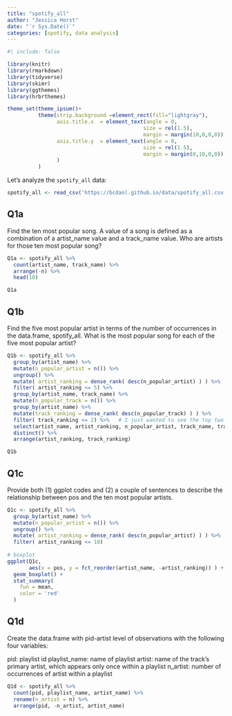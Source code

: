 ```yaml
---
title: "spotify_all"
author: "Jessica Horst"
date: "`r Sys.Date()`"
categories: [spotify, data analysis]
---
```


```r
#| include: false

library(knitr)
library(rmarkdown)
library(tidyverse)
library(skimr)
library(ggthemes)
library(hrbrthemes)

theme_set(theme_ipsum()+
          theme(strip.background =element_rect(fill="lightgray"),
                axis.title.x  = element_text(angle = 0,
                                            size = rel(1.5),
                                            margin = margin(10,0,0,0)),
                axis.title.y  = element_text(angle = 0,
                                            size = rel(1.5),
                                            margin = margin(0,10,0,0))
                )
          )
```

Let's analyze the `spotify_all` data:

```r
spotify_all <- read_csv('https://bcdanl.github.io/data/spotify_all.csv')
```

## Q1a

Find the ten most popular song.
A value of a song is defined as a combination of a artist_name value and a track_name value.
Who are artists for those ten most popular song?

```r
Q1a <- spotify_all %>% 
  count(artist_name, track_name) %>% 
  arrange(-n) %>% 
  head(10)

Q1a
```

## Q1b

Find the five most popular artist in terms of the number of occurrences in the data.frame, spotify_all.
What is the most popular song for each of the five most popular artist?

```r
Q1b <- spotify_all %>% 
  group_by(artist_name) %>% 
  mutate(n_popular_artist = n()) %>% 
  ungroup() %>% 
  mutate( artist_ranking = dense_rank( desc(n_popular_artist) ) ) %>% 
  filter( artist_ranking <= 5) %>% 
  group_by(artist_name, track_name) %>% 
  mutate(n_popular_track = n()) %>% 
  group_by(artist_name) %>% 
  mutate(track_ranking = dense_rank( desc(n_popular_track) ) ) %>% 
  filter( track_ranking <= 2) %>%   # I just wanted to see the top two tracks for each artist
  select(artist_name, artist_ranking, n_popular_artist, track_name, track_ranking, n_popular_track) %>% 
  distinct() %>% 
  arrange(artist_ranking, track_ranking)

Q1b
```

## Q1c

Provide both (1) ggplot codes and (2) a couple of sentences to describe the relationship between pos and the ten most popular artists.

```r
Q1c <- spotify_all %>% 
  group_by(artist_name) %>% 
  mutate(n_popular_artist = n()) %>% 
  ungroup() %>% 
  mutate( artist_ranking = dense_rank( desc(n_popular_artist) ) ) %>% 
  filter( artist_ranking <= 10) 
  
# boxplot
ggplot(Q1c,
       aes(x = pos, y = fct_reorder(artist_name, -artist_ranking)) ) +
  geom_boxplot() +
  stat_summary(
    fun = mean,
    color = 'red'
  )
```

## Q1d

Create the data.frame with pid-artist level of observations with the following four variables:

pid: playlist id
playlist_name: name of playlist
artist: name of the track’s primary artist, which appears only once within a playlist
n_artist: number of occurrences of artist within a playlist

```r
Q1d <- spotify_all %>% 
  count(pid, playlist_name, artist_name) %>% 
  rename(n_artist = n) %>% 
  arrange(pid, -n_artist, artist_name)
```

